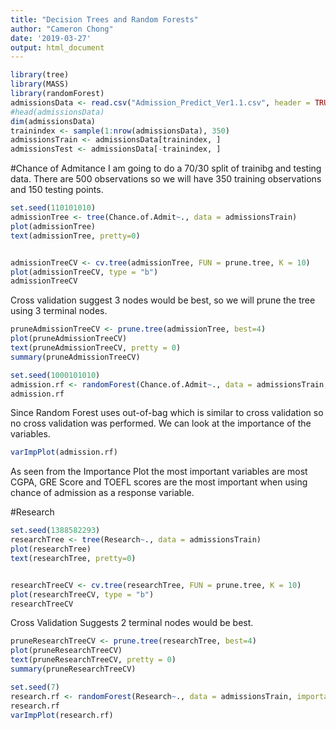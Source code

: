 ```yaml
---
title: "Decision Trees and Random Forests"
author: "Cameron Chong"
date: '2019-03-27'
output: html_document
---
```

```r
library(tree)
library(MASS)
library(randomForest)
admissionsData <- read.csv("Admission_Predict_Ver1.1.csv", header = TRUE)
#head(admissionsData)
dim(admissionsData)
trainindex <- sample(1:nrow(admissionsData), 350)
admissionsTrain <- admissionsData[trainindex, ]
admissionsTest <- admissionsData[-trainindex, ]
```
#Chance of Admitance 
I am going to do a 70/30 split of trainibg and testing data. There are 500 observations so we will have 350 training observations and 150 testing points. 
```r

set.seed(110101010)
admissionTree <- tree(Chance.of.Admit~., data = admissionsTrain)
plot(admissionTree)
text(admissionTree, pretty=0)


admissionTreeCV <- cv.tree(admissionTree, FUN = prune.tree, K = 10)
plot(admissionTreeCV, type = "b")
admissionTreeCV

```
Cross validation suggest 3 nodes would be best, so we will prune the tree using 3 terminal nodes. 

```r
pruneAdmissionTreeCV <- prune.tree(admissionTree, best=4)
plot(pruneAdmissionTreeCV)
text(pruneAdmissionTreeCV, pretty = 0)
summary(pruneAdmissionTreeCV)


```


```r

set.seed(1000101010)
admission.rf <- randomForest(Chance.of.Admit~., data = admissionsTrain, importance = TRUE)
admission.rf
```

Since Random Forest uses out-of-bag which is similar to cross validation so no cross validation was performed. We can look at the importance of the variables.


```r
varImpPlot(admission.rf)
```

As seen from the Importance Plot the most important variables are most CGPA, GRE Score and TOEFL scores are the most important when using chance of admission as a response variable. 


#Research

```r
set.seed(1388582293)
researchTree <- tree(Research~., data = admissionsTrain)
plot(researchTree)
text(researchTree, pretty=0)


researchTreeCV <- cv.tree(researchTree, FUN = prune.tree, K = 10)
plot(researchTreeCV, type = "b")
researchTreeCV

```
Cross Validation Suggests 2 terminal nodes would be best.

```r
pruneResearchTreeCV <- prune.tree(researchTree, best=4)
plot(pruneResearchTreeCV)
text(pruneResearchTreeCV, pretty = 0)
summary(pruneResearchTreeCV)
```



```r
set.seed(7)
research.rf <- randomForest(Research~., data = admissionsTrain, importance = TRUE)
research.rf
varImpPlot(research.rf)

```

